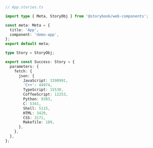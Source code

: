 ```ts
// App.stories.ts

import type { Meta, StoryObj } from '@storybook/web-components';

const meta: Meta = {
  title: 'App',
  component: 'demo-app',
};
export default meta;

type Story = StoryObj;

export const Success: Story = {
  parameters: {
    fetch: {
      json: {
        JavaScript: 3390991,
        'C++': 44974,
        TypeScript: 15530,
        CoffeeScript: 12253,
        Python: 9383,
        C: 5341,
        Shell: 5115,
        HTML: 3420,
        CSS: 3171,
        Makefile: 189,
      },
    },
  },
};
```
